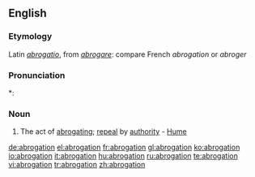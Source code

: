 ==English==
===Etymology===
Latin ''[[abrogatio]]'', from ''[[abrogare]]'': compare French ''abrogation'' or ''abroger''

===Pronunciation===
*:{{rhymes|eɪʃǝn}}

===Noun===
{{en-noun}}
#The act of [[abrogating]]; [[repeal]] by [[authority]] - [[Hume]]

[[de:abrogation]]
[[el:abrogation]]
[[fr:abrogation]]
[[gl:abrogation]]
[[ko:abrogation]]
[[io:abrogation]]
[[it:abrogation]]
[[hu:abrogation]]
[[ru:abrogation]]
[[te:abrogation]]
[[vi:abrogation]]
[[tr:abrogation]]
[[zh:abrogation]]